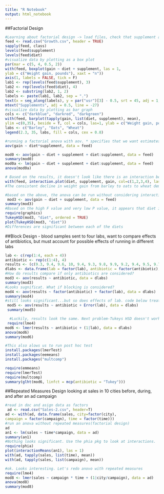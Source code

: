```yaml
---
title: "R Notebook"
output: html_notebook
---
```

##Factorial Design
```r
#Learning about factorial design -> load files, check that supplement and diet are factors, see how many levels each factor has
feed <- read.csv("Growth.csv", header = TRUE)
sapply(feed, class)
levels(feed$supplement)
levels(feed$diet)
#visualize data by plotting as a box plot
par(mar = c(5, 4, 0.5, 2))
with(feed, boxplot(gain ~ diet + supplement, las = 1,
ylab = c("Weight gain, pounds"), xaxt = "n"))
axis(1, labels = FALSE, tick = F)
lab1 <- rep(levels(feed$supplement), 3)
lab2 <- rep(levels(feed$diet), 4) 
lab2 <- substring(lab2, 1, 2)
labels <- paste(lab1, lab2, sep = ".")
text(x = seq_along(labels), y = par("usr")[3] - 0.5, srt = 45, adj = 1, labels = labels, xpd = TRUE, cex = 0.7)
mtext("Supplements", adj = 0.5, line = -27)
#visualize data by plotting as bar graph 
cols <- c("darkblue", "darkred", "darkgreen")
with(feed, barplot(tapply(gain, list(diet, supplement), mean),
ylim =c(0,35), beside = T, col = cols, las=1, ylab = c("Weight gain, pounds"), cex.axis = 0.8, xlab = c("Supplements"), cex.names = 0.8))
labs <- c("Barley", "Oats", "Wheat") 
legend(2.3, 35, labs, fill = cols, cex = 0.8)
```
```r
#running a factorial anova with aov. * specifies that we want estimates for the main effects of each level of diet and supplement and the interaction between diet and supplement
aov(gain ~ diet*supplement, data = feed)

mod0 <- aov(gain ~ diet + supplement + diet:supplement, data = feed) 
summary(mod0)
mod0a <- lm(gain ~ diet + supplement + diet:supplement, data = feed)
anova(mod0a)

# Based on the results, it doesn't look like there is an interaction between diet and feed, plot to check
with(feed, interaction.plot(diet, supplement, gain, col=c(1,2,3,4), las = 1, cex = 0.9))
#The consistent decline in weight gain from barley to oats to wheat demonstrates the significance of the main effect of diet. Similarly, the separation of the lines for supplement also suggests a difference along that main effect. The lines are parallel to each other, indicating no interaction. 
```
```r
#based on the above, the anova can be run without considering interaction
 mod3 <- aov(gain ~ diet + supplement, data = feed) 
summary(mod3)
#Based on the high F value and very low P value, it appears that diet is the main affect. But which diets are actually different?
require(graphics)
TukeyHSD(mod3, "diet", ordered = TRUE)
plot(TukeyHSD(mod3, "diet"))
#Differences are significant between each of the diets

```
##Block Design - blood samples sent to four labs, want to compare effects of antibiotics, but must account for possible effects of running in different labs
```r
lab <- c(rep(1:4, each = 4)) 
antibiotic <- rep(c(1:4), 4)
results <- (c(9.3, 9.4, 9.6, 10, 9.4, 9.3, 9.8, 9.9, 9.2, 9.4, 9.5, 9.7, 9.7, 9.6, 10, 10.2))
dlabs <- data.frame(lab = factor(lab), antibiotic = factor(antibiotic), results)
#How do results compare if only antibiotics are considered?
mod3 <- aov(results ~ antibiotic, data = dlabs)
summary(mod3)
#Looks sugnificat. What if blocking is considered?
mod4 <- aov(results ~ factor(antibiotic) + factor(lab), data = dlabs) 
summary(mod4)
#still looks significant...but so does effects of lab. code below treats lab like a random effect (you sould really have 6 samples to do this)
 mod5 <- aov(results ~ antibiotic + Error(lab), data = dlabs) 
 summary(mod5)
```

```r
  #Luckily, results look the same. Next problem-Tukeys HSD doesn't work with random effects. Use lme4 package to examine mixed effects models
 require(lme4)
mod6 <- lmer(results ~ antibiotic + (1|lab), data = dlabs)
anova(mod6) 
summary(mod6)
```
```r
#This also alows us to run post hoc test
install.packages(lmerTest)
install.packages(eemeans)
install.packages("multcomp")
```
```r
require(emmeans)
require(lmerTest)
require(multcomp)
summary(glht(mod6, linfct = mcp(antibiotic = "Tukey")))
```
##Repeated Measures Design looking at sales in 10 cities before, during, and after an ad campaign
```r
#read in doc and asign data as factors
 ad <- read.csv("Sales-2.csv", header=T)
ad <- with(ad, data.frame(sales, city=factor(city),
campaign = factor(campaign), time = factor(time)))
#run an anova without repeated measures(factorial design)
ad
an1 <- lm(sales ~ time*campaign, data = ad)
summary(an1)
#Nothing looks significant. Use the phia pkg to look at interactions.
require(phia) 
plot(interactionMeans(an1), las = 1)
with(ad, tapply(sales, list(time), mean))
with(ad, tapply(sales, list(campaign), mean))
```
```r
#ok. Looks interesting. Let's redo anovo with repeated measures
require(lme4)
mod8 <- lmer(sales ~ campaign * time + (1|city/campaign), data = ad) 
anova(mod8)
summary(mod8)
```




